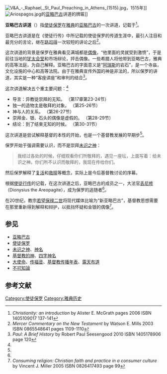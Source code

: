 [[File:V&A_-_Raphael,_St_Paul_Preaching_in_Athens_(1515).jpg|thumb]]，1515年]]
[[File:Ariospagos.jpg|thumb]]的[[亚略巴古|亚略巴古]]讲道的牌匾]]

'''亚略巴古讲道'''（{{lang-en|'''Areopagus sermon'''}}）指[[使徒保罗|使徒保罗]]在[[雅典|雅典]]的[[亚略巴古|亚略巴古]]的一次讲道，记载于{{CUV|使徒行传|17|16|34}}<ref name="McGrath">''Christianity: an introduction'' by Alister E. McGrath pages 2006 ISBN 1405109017 137-141</ref>。

亚略巴古讲道是在《使徒行传》中所记载的使徒保罗的传道生涯中，最引人注目和最充分的言论，继在[[路司得|路司得]]一次较短的讲论之后{{bibleverse||使徒行传|14章15-17节|NIV|}}<ref name="Watson">''Mercer Commentary on the New Testament'' by Watson E. Mills 2003 ISBN 0865548641 pages 1109-1110</ref>。

这次讲道的背景是保罗在雅典看见满城都是[[偶像|偶像]]，“他里面的灵就受到激愤”，于是前往当地的[[犹太会堂|犹太会堂]]和市场辩论，抨击偶像。一些希腊人将他带到亚略巴古，雅典的高等法庭，为自己解释。亚略巴古的字面意义是“[[阿瑞斯|阿瑞斯]]的岩石”，是一个寺庙，文化设施的中心和高等法院。由于在雅典宣传外国的神是非法的，所以保罗的讲道，其实是一种“客座讲座”和审判的结合<ref name="Seesengood">''Paul: A Brief History'' by Robert Paul Seesengood 2010 ISBN 1405178906 page 120</ref>。

这次讲道解决五个重主要问题：<ref name="Watson" />
* 导言：异教徒崇拜的无知。 （第17章第23-24节）
* 独一的造物主是敬拜的对象。 （第25-26节）
* 神与人的关系。 （第26-27节）
* 崇拜金、银、石头的偶像是虚假的。 （第28-29节）
* 结论：到了结束无知的时候。 （第30-31节） 

这次讲道是尝试解释基督的本性的开始，也是一个基督教发展的早期步<ref name="McGrath" />。

保罗开始于强调需要认识，而不是崇拜[[未识之神|未识之神]]：
<blockquote>
我经过各处的时候，仔细观看你们所敬拜的，遇见一座坛，上面写着：给未识之神。你们所不认识而敬拜的，我现在传给你们。 
</blockquote>

然后保罗解释了[[耶稣复活|复活]]和[[救赎|救赎]]等概念，实际上是今后基督教讨论的序幕。

根据[[使徒行传|使徒行传]]的记载，在这次讲道之后，亚略巴古的成员之一，大法官[[亞略巴古的丟尼修|丢尼修]]（Dionysius the Areopagite），成为保罗的追随者<ref name="Seesengood" />。

在20世纪，教宗[[若望保禄二世|若望保禄二世]]将现代媒体比喻为“新亚略巴古”，基督教思想需要在那里重新得到解释和辩护，以抵挡怀疑和金银的偶像<ref>''Consuming religion: Christian faith and practice in a consumer culture'' by Vincent J. Miller 2005 ISBN 0826417493 page 99</ref>。

== 参见 ==
{{Portal box|基督教|古罗马|希腊}}
* [[亚略巴古|亚略巴古]]
* [[使徒保罗|使徒保罗]]
* [[未识之神|未识之神]]、[[神名|神名]]
* [[基督教的神|基督教的神]]、[[四字神名|四字神名]]
* [[大使命|大使命]]、[[传福音|传福音]]、[[基督教传播年表|基督教传播年表]]、[[露天布道|露天布道]]
* [[不可知論|不可知論]]

== 参考文献 ==
{{Reflist|30em}}

[[Category:使徒保罗|Category:使徒保罗]]
[[Category:雅典历史|Category:雅典历史]]